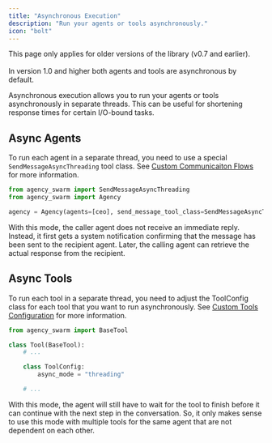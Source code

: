 ```yaml
---
title: "Asynchronous Execution"
description: "Run your agents or tools asynchronously."
icon: "bolt"
---
```

<Warning>
This page only applies for older versions of the library (v0.7 and earlier).<br></br>In version 1.0 and higher both agents and tools are asynchronous by default.
</Warning>

Asynchronous execution allows you to run your agents or tools asynchronously in separate threads. This can be useful for shortening response times for certain I/O-bound tasks.

## Async Agents

To run each agent in a separate thread, you need to use a special `SendMessageAsyncThreading` tool class. See [Custom Communicaiton Flows](/additional-features/custom-communication-flows) for more information.

```python
from agency_swarm import SendMessageAsyncThreading
from agency_swarm import Agency

agency = Agency(agents=[ceo], send_message_tool_class=SendMessageAsyncThreading)
```

With this mode, the caller agent does not receive an immediate reply. Instead, it first gets a system notification confirming that the message has been sent to the recipient agent. Later, the calling agent can retrieve the actual response from the recipient.

## Async Tools

To run each tool in a separate thread, you need to adjust the ToolConfig class for each tool that you want to run asynchronously. See [Custom Tools Configuration](/core-framework/tools/custom-tools/configuration) for more information.

```python
from agency_swarm import BaseTool

class Tool(BaseTool):
    # ...

    class ToolConfig:
        async_mode = "threading"

    # ...
```

With this mode, the agent will still have to wait for the tool to finish before it can continue with the next step in the conversation. So, it only makes sense to use this mode with multiple tools for the same agent that are not dependent on each other.
